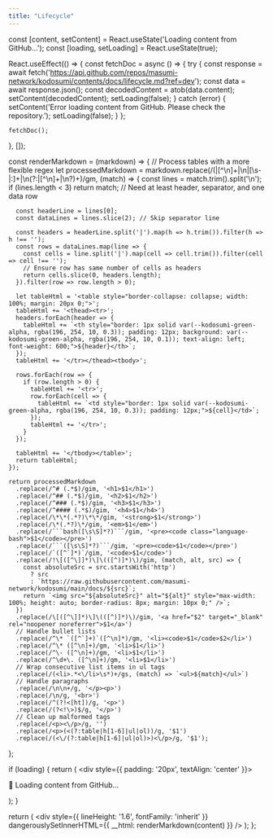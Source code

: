 ```yaml
---
title: "Lifecycle"
---
```


  const [content, setContent] = React.useState('Loading content from GitHub...');
  const [loading, setLoading] = React.useState(true);

  React.useEffect(() => {
    const fetchDoc = async () => {
      try {
        const response = await fetch('https://api.github.com/repos/masumi-network/kodosumi/contents/docs/lifecycle.md?ref=dev');
        const data = await response.json();
        const decodedContent = atob(data.content);
        setContent(decodedContent);
        setLoading(false);
      } catch (error) {
        setContent('Error loading content from GitHub. Please check the repository.');
        setLoading(false);
      }
    };

    fetchDoc();
  }, []);

  const renderMarkdown = (markdown) => {
    // Process tables with a more flexible regex
    let processedMarkdown = markdown.replace(/(\|[^\n]+\|\n\|[\s\-\|:]+\|\n(?:\|[^\n]+\|\n?)+)/gm, (match) => {
      const lines = match.trim().split('\n');
      if (lines.length < 3) return match; // Need at least header, separator, and one data row
      
      const headerLine = lines[0];
      const dataLines = lines.slice(2); // Skip separator line
      
      const headers = headerLine.split('|').map(h => h.trim()).filter(h => h !== '');
      const rows = dataLines.map(line => {
        const cells = line.split('|').map(cell => cell.trim()).filter(cell => cell !== '');
        // Ensure row has same number of cells as headers
        return cells.slice(0, headers.length);
      }).filter(row => row.length > 0);
      
      let tableHtml = '<table style="border-collapse: collapse; width: 100%; margin: 20px 0;">';
      tableHtml += '<thead><tr>';
      headers.forEach(header => {
        tableHtml += `<th style="border: 1px solid var(--kodosumi-green-alpha, rgba(196, 254, 10, 0.3)); padding: 12px; background: var(--kodosumi-green-alpha, rgba(196, 254, 10, 0.1)); text-align: left; font-weight: 600;">${header}</th>`;
      });
      tableHtml += '</tr></thead><tbody>';
      
      rows.forEach(row => {
        if (row.length > 0) {
          tableHtml += '<tr>';
          row.forEach(cell => {
            tableHtml += `<td style="border: 1px solid var(--kodosumi-green-alpha, rgba(196, 254, 10, 0.3)); padding: 12px;">${cell}</td>`;
          });
          tableHtml += '</tr>';
        }
      });
      
      tableHtml += '</tbody></table>';
      return tableHtml;
    });

    return processedMarkdown
      .replace(/^# (.*$)/gim, '<h1>$1</h1>')
      .replace(/^## (.*$)/gim, '<h2>$1</h2>')
      .replace(/^### (.*$)/gim, '<h3>$1</h3>')
      .replace(/^#### (.*$)/gim, '<h4>$1</h4>')
      .replace(/\*\*(.*?)\*\*/gim, '<strong>$1</strong>')
      .replace(/\*(.*?)\*/gim, '<em>$1</em>')
      .replace(/```bash([\s\S]*?)```/gim, '<pre><code class="language-bash">$1</code></pre>')
      .replace(/```([\s\S]*?)```/gim, '<pre><code>$1</code></pre>')
      .replace(/`([^`]*)`/gim, '<code>$1</code>')
      .replace(/!\[([^\]]*)\]\(([^)]*)\)/gim, (match, alt, src) => {
        const absoluteSrc = src.startsWith('http') 
          ? src 
          : `https://raw.githubusercontent.com/masumi-network/kodosumi/main/docs/${src}`;
        return `<img src="${absoluteSrc}" alt="${alt}" style="max-width: 100%; height: auto; border-radius: 8px; margin: 10px 0;" />`;
      })
      .replace(/\[([^\]]*)\]\(([^)]*)\)/gim, '<a href="$2" target="_blank" rel="noopener noreferrer">$1</a>')
      // Handle bullet lists
      .replace(/^\* `([^`]+)`([^\n]*)/gm, '<li><code>$1</code>$2</li>')
      .replace(/^\* ([^\n]+)/gm, '<li>$1</li>')
      .replace(/^\- ([^\n]+)/gm, '<li>$1</li>')
      .replace(/^\d+\. ([^\n]+)/gm, '<li>$1</li>')
      // Wrap consecutive list items in ul tags
      .replace(/(<li>.*<\/li>\s*)+/gs, (match) => `<ul>${match}</ul>`)
      // Handle paragraphs
      .replace(/\n\n+/g, '</p><p>')
      .replace(/\n/g, '<br>')
      .replace(/^(?!<[ht])/g, '<p>')
      .replace(/(?<!\>)$/g, '</p>')
      // Clean up malformed tags
      .replace(/<p><\/p>/g, '')
      .replace(/<p>(<(?:table|h[1-6]|ul|ol))/g, '$1')
      .replace(/(<\/(?:table|h[1-6]|ul|ol)>)<\/p>/g, '$1');
  };

  if (loading) {
    return (
      <div style={{ padding: '20px', textAlign: 'center' }}>
        <p>🔄 Loading content from GitHub...</p>
      </div>
    );
  }

  return (
    <div 
      style={{ 
        lineHeight: '1.6',
        fontFamily: 'inherit'
      }}
      dangerouslySetInnerHTML={{ 
        __html: renderMarkdown(content) 
      }}
    />
  );
};

<GitHubDoc />